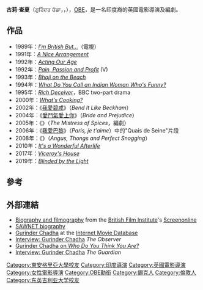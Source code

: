 {{noteTA
|1=zh-hans:查达;zh-hant:查夏;
|2=zh-hans:古林德;zh-hant:古莉;
}}
{{藝人
| name = 古莉·查夏
| type = 導演
| image =  Gurinder Chadha 2013.jpg
| caption = 古莉·查夏, 2013
| birth_date = {{Birth date and age|1960|01|10}}
| birth_place = [[肯雅|肯雅]][[奈羅比|奈羅比]] 
| birthname =  
| spouse = {{tsl|en|Paul Mayeda Berges|保羅·梅達·貝哲斯}}
| yearsactive = 1990年至今
| awards = [[大英帝國勳章|大英帝國勳章]]
}}
'''古莉·查夏'''（ਗੁਰਿੰਦਰ ਚੱਡਾ，{{lang-en|Gurinder Chadha}}，{{bd|1960年|1月10日}}），[[OBE|OBE]]，是一名印度裔的英國電影導演及編劇。

==作品==
* 1989年：''[[I'm_British_But...|I'm British But...]]''（電視）
* 1991年：''[[A_Nice_Arrangement|A Nice Arrangement]]''
* 1992年：''[[Acting_Our_Age|Acting Our Age]]''
* 1992年：''[[Pain,_Passion_and_Profit|Pain, Passion and Profit]]'' (V)
* 1993年：''[[Bhaji_on_the_Beach|Bhaji on the Beach]]''
* 1994年：''[[What_Do_You_Call_an_Indian_Woman_Who's_Funny?|What Do You Call an Indian Woman Who's Funny?]]''
* 1995年：''[[Rich_Deceiver|Rich Deceiver]]''，BBC two-part drama
* 2000年：''[[What's_Cooking?_(2000_film)|What's Cooking?]]''
* 2002年：《[[我愛碧咸|我愛碧咸]]》（''Bend It Like Beckham''）
* 2004年：《[[愛鬥氣愛上你|愛鬥氣愛上你]]》（''Bride and Prejudice''）
* 2005年：《{{tsl|en|The Mistress of Spices (film)|調情魔師}}》（''The Mistress of Spices''，編劇）
* 2006年：《[[我愛巴黎|我愛巴黎]]》（''Paris, je t'aime''）中的"Quais de Seine"片段
* 2008年：《{{tsl|en|Angus, Thongs and Perfect Snogging|青春單身日記}}》（''Angus, Thongs and Perfect Snogging''）
* 2010年：''[[It's_a_Wonderful_Afterlife|It's a Wonderful Afterlife]]''
* 2017年：''[[Viceroy's_House|Viceroy's House]]''
* 2019年：''[[Blinded_by_the_Light|Blinded by the Light]]''

== 參考 ==
{{Reflist}}

==外部連結==
* [http://www.screenonline.org.uk/people/id/502103/ Biography and filmography]{{Wayback|url=http://www.screenonline.org.uk/people/id/502103/ |date=20070705100026 }} from the [[British_Film_Institute|British Film Institute]]'s [[Screenonline|Screenonline]]
* [https://web.archive.org/web/20110108194101/http://sawnet.org/cinema/?Chadha+Gurinder SAWNET biography]
* [http://www.imdb.com/name/nm0149446/ Gurinder Chadha]{{Wayback|url=http://www.imdb.com/name/nm0149446/ |date=20060827200236 }} at the [[Internet_Movie_Database|Internet Movie Database]]
*[http://observer.guardian.co.uk/review/story/0,,1821203,00.html Interview: Gurinder Chadha] {{Wayback|url=http://observer.guardian.co.uk/review/story/0,,1821203,00.html |date=20071210073132 }} ''The Observer''
* [http://www.bbc.co.uk/history/familyhistory/get_started/wdytya_s2_celeb_gallery_06.shtml Gurinder Chadha on ''Who Do You Think You Are?''] {{Wayback|url=http://www.bbc.co.uk/history/familyhistory/get_started/wdytya_s2_celeb_gallery_06.shtml |date=20160101040140 }}
*[http://www.guardian.co.uk/film/2008/jul/13/news.culture1 Interview: Gurinder Chadha] {{Wayback|url=http://www.guardian.co.uk/film/2008/jul/13/news.culture1 |date=20121113025716 }} ''The Guardian''

<!---{{Gurinder Chadha}}--->

{{Authority control}}
{{DEFAULTSORT:Chadha, Gurinder}}
[[Category:東安格里亞大學校友|Category:東安格里亞大學校友]]
[[Category:印度導演|Category:印度導演]]
[[Category:英國電影導演|Category:英國電影導演]]
[[Category:女性電影導演|Category:女性電影導演]]
[[Category:OBE勳銜|Category:OBE勳銜]]
[[Category:錫克人|Category:錫克人]]
[[Category:倫敦人|Category:倫敦人]]
[[Category:东英吉利亚大学校友|Category:东英吉利亚大学校友]]